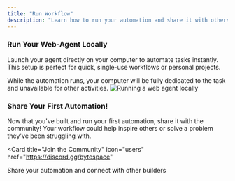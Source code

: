 ```yaml
---
title: "Run Workflow"
description: "Learn how to run your automation and share it with others"
---
```


### Run Your Web-Agent Locally

Launch your agent directly on your computer to automate tasks instantly. This setup is perfect for quick, single-use workflows or personal projects.

<Warning>
While the automation runs, your computer will be fully dedicated to the task and unavailable for other activities.
</Warning>

<Frame>
  <img 
    src="/images/run-agent-demo.gif" 
    alt="Running a web agent locally" 
    className="rounded-lg"
  />
</Frame>

### Share Your First Automation!

Now that you've built and run your first automation, share it with the community! Your workflow could help inspire others or solve a problem they've been struggling with.

<Card
  title="Join the Community"
  icon="users"
  href="https://discord.gg/bytespace"
>
  Share your automation and connect with other builders
</Card>
